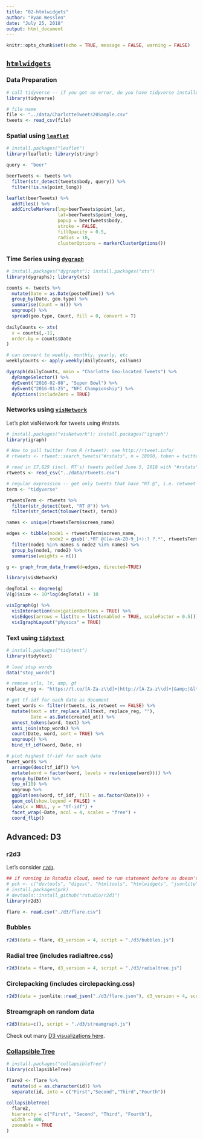 ```yaml
---
title: "02-htmlwidgets"
author: "Ryan Wesslen"
date: "July 25, 2018"
output: html_document
---
```


```r
knitr::opts_chunk$set(echo = TRUE, message = FALSE, warning = FALSE)
```

## [`htmlwidgets`](http://www.htmlwidgets.org/)

### Data Preparation

```r
# call tidyverse -- if you get an error, do you have tidyverse installed??
library(tidyverse)

# file name
file <- "../data/CharlotteTweets20Sample.csv"
tweets <- read_csv(file)
```

### Spatial using [`leaflet`](https://rstudio.github.io/leaflet/)

```r
# install.packages("leaflet")
library(leaflet); library(stringr)

query <- "beer"

beerTweets <- tweets %>%
  filter(str_detect(tweets$body, query)) %>%
  filter(!is.na(point_long))

leaflet(beerTweets) %>%
  addTiles() %>%
  addCircleMarkers(lng=beerTweets$point_lat, 
                   lat=beerTweets$point_long,
                   popup = beerTweets$body, 
                   stroke = FALSE, 
                   fillOpacity = 0.5, 
                   radius = 10, 
                   clusterOptions = markerClusterOptions())
```

### Time Series using [`dygraph`](http://rstudio.github.io/dygraphs/index.html)

```r
# install.packages("dygraphs"); install.packages("xts")
library(dygraphs); library(xts)

counts <- tweets %>%
  mutate(Date = as.Date(postedTime)) %>%
  group_by(Date, geo.type) %>%
  summarise(Count = n()) %>%
  ungroup() %>%
  spread(geo.type, Count, fill = 0, convert = T)
  
dailyCounts <- xts(
  x = counts[,-1],
  order.by = counts$Date
)

# can convert to weekly, monthly, yearly, etc
weeklyCounts <- apply.weekly(dailyCounts, colSums)

dygraph(dailyCounts, main = "Charlotte Geo-located Tweets") %>% 
  dyRangeSelector() %>%
  dyEvent("2016-02-08", "Super Bowl") %>%
  dyEvent("2016-01-25", "NFC Championship") %>%
  dyOptions(includeZero = TRUE)
```

### Networks using [`visNetwork`](http://datastorm-open.github.io/visNetwork/)

Let's plot visNetwork for tweets using #rstats.

```r
# install.packages("visNetwork"); install.packages("igraph")
library(igraph)

# How to pull twitter from R (rtweet): see http://rtweet.info/
# rtweets <- rtweet::search_tweets("#rstats", n = 18000, token = twitter_token)

# read in 17,829 (incl. RT's) tweets pulled June 5, 2018 with "#rstats"
rtweets <- read_csv("../data/rtweets.csv")

# regular expression -- get only tweets that have "RT @", i.e. retweet
term <- "tidyverse"

rtweetsTerm <- rtweets %>%
  filter(str_detect(text, "RT @")) %>%
  filter(str_detect(tolower(text), term))

names <- unique(rtweetsTerm$screen_name)

edges <- tibble(node1 = rtweetsTerm$screen_name, 
                node2 = gsub('.*RT @([a-zA-Z0-9_]+):? ?.*', rtweetsTerm$text, repl="\\1")) %>%
  filter(node1 %in% names & node2 %in% names) %>%
  group_by(node1, node2) %>%
  summarise(weights = n())

g <- graph_from_data_frame(d=edges, directed=TRUE)

library(visNetwork)

degTotal <- degree(g)
V(g)$size <- 10*log(degTotal) + 10

visIgraph(g) %>% 
  visInteraction(navigationButtons = TRUE) %>%
  visEdges(arrows = list(to = list(enabled = TRUE, scaleFactor = 0.5))) %>%
  visIgraphLayout("physics" = TRUE)
```


### Text using [`tidytext`](https://www.tidytextmining.com/)

```r
# install.packages("tidytext")
library(tidytext)

# load stop words
data("stop_words")

# remove urls, lt, amp, gt
replace_reg <- "https://t.co/[A-Za-z\\d]+|http://[A-Za-z\\d]+|&amp;|&lt;|&gt;|RT|https"

# get tf-idf for each date as document
tweet_words <- filter(rtweets, is_retweet == FALSE) %>%
  mutate(text = str_replace_all(text, replace_reg, ""),
         Date = as.Date(created_at)) %>%
  unnest_tokens(word, text) %>%
  anti_join(stop_words) %>%
  count(Date, word, sort = TRUE) %>%
  ungroup() %>%
  bind_tf_idf(word, Date, n)

# plot highest tf-idf for each date
tweet_words %>%
  arrange(desc(tf_idf)) %>%
  mutate(word = factor(word, levels = rev(unique(word)))) %>% 
  group_by(Date) %>% 
  top_n(10) %>% 
  ungroup %>%
  ggplot(aes(word, tf_idf, fill = as.factor(Date))) +
  geom_col(show.legend = FALSE) +
  labs(x = NULL, y = "tf-idf") +
  facet_wrap(~Date, ncol = 4, scales = "free") +
  coord_flip()
```

## Advanced: D3

### r2d3

Let's consider [`r2d3`](https://rstudio.github.io/r2d3/).

```r
## if running in Rstudio cloud, need to run statement before as doesn't auto install
# pck <- c("devtools", "digest", "htmltools", "htmlwidgets", "jsonlite", "Rcpp", "rstudioapi", "yaml")
# install.packages(pck)
# devtools::install_github("rstudio/r2d3")
library(r2d3)

flare <- read.csv("./d3/flare.csv")
```

### Bubbles

```r
r2d3(data = flare, d3_version = 4, script = "./d3/bubbles.js")
```

### Radial tree (includes radialtree.css)

```r
r2d3(data = flare, d3_version = 4, script = "./d3/radialtree.js")
```

### Circlepacking (includes circlepacking.css)

```r
r2d3(data = jsonlite::read_json("./d3/flare.json"), d3_version = 4, script = "./d3/circlepacking.js")
```

### Streamgraph on random data

```r
r2d3(data=c(), script = "./d3/streamgraph.js")
```

Check out many [D3 visualizations here](https://rstudio.github.io/r2d3/articles/gallery.html).

### [Collapsible Tree](https://adeelk93.github.io/collapsibleTree/)

```r
# install.packages("collapsibleTree")
library(collapsibleTree)

flare2 <- flare %>%
  mutate(id = as.character(id)) %>%
  separate(id, into = c("First","Second","Third","Fourth"))

collapsibleTree(
  flare2,
  hierarchy = c("First", "Second", "Third", "Fourth"),
  width = 800,
  zoomable = TRUE
)
```
